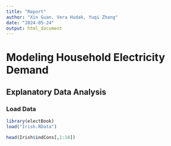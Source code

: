 ```yaml
---
title: "Report"
author: "Xin Guan, Vera Hudak, Yuqi Zhang"
date: "2024-05-24"
output: html_document
---
```

# Modeling Household Electricity Demand




## Explanatory Data Analysis

### Load Data

```r
library(electBook)
load("Irish.RData")
```

```r
head(Irish$indCons[,1:10])
```
